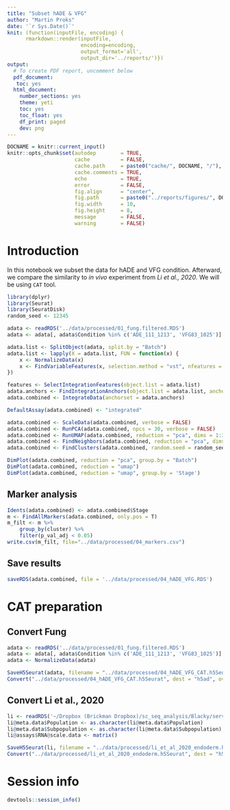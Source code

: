 ```yaml
---
title: "Subset hADE & VFG"
author: "Martin Proks"
date: '`r Sys.Date()`'
knit: (function(inputFile, encoding) { 
      rmarkdown::render(inputFile,
                        encoding=encoding,
                        output_format='all',
                        output_dir='../reports/')})
output:
  # To create PDF report, uncomment below
  pdf_document:
   toc: yes
  html_document:
    number_sections: yes
    theme: yeti
    toc: yes
    toc_float: yes
    df_print: paged
    dev: png
---
```


```r
DOCNAME = knitr::current_input()
knitr::opts_chunk$set(autodep        = TRUE,
                      cache          = FALSE,
                      cache.path     = paste0("cache/", DOCNAME, "/"),
                      cache.comments = TRUE,
                      echo           = TRUE,
                      error          = FALSE,
                      fig.align      = "center",
                      fig.path       = paste0("../reports/figures/", DOCNAME, "/"),
                      fig.width      = 10,
                      fig.height     = 8,
                      message        = FALSE,
                      warning        = FALSE)
```

# Introduction

In this notebook we subset the data for hADE and VFG condition. Afterward, we
compare the similarity to _in vivo_ experiment from _Li et al., 2020_. We will
be using `CAT` tool.

```r
library(dplyr)
library(Seurat)
library(SeuratDisk)
random_seed <- 12345

adata <- readRDS('../data/processed/01_fung.filtered.RDS')
adata <- adata[, adata$Condition %in% c('ADE_111_1213', 'VFG83_1025')]
```

```r
adata.list <- SplitObject(adata, split.by = "Batch")
adata.list <- lapply(X = adata.list, FUN = function(x) {
    x <- NormalizeData(x)
    x <- FindVariableFeatures(x, selection.method = "vst", nfeatures = 2000)
})

features <- SelectIntegrationFeatures(object.list = adata.list)
adata.anchors <- FindIntegrationAnchors(object.list = adata.list, anchor.features = features)
adata.combined <- IntegrateData(anchorset = adata.anchors)
```

```r
DefaultAssay(adata.combined) <- "integrated"

adata.combined <- ScaleData(adata.combined, verbose = FALSE)
adata.combined <- RunPCA(adata.combined, npcs = 30, verbose = FALSE)
adata.combined <- RunUMAP(adata.combined, reduction = "pca", dims = 1:30, seed.use = random_seed)
adata.combined <- FindNeighbors(adata.combined, reduction = "pca", dims = 1:30)
adata.combined <- FindClusters(adata.combined, random.seed = random_seed)
```

```r
DimPlot(adata.combined, reduction = "pca", group.by = "Batch")
DimPlot(adata.combined, reduction = "umap")
DimPlot(adata.combined, reduction = "umap", group.by = 'Stage')
```

## Marker analysis

```r
Idents(adata.combined) <- adata.combined$Stage
m <- FindAllMarkers(adata.combined, only.pos = T)
m_filt <- m %>%
    group_by(cluster) %>%
    filter(p_val_adj < 0.05)
write.csv(m_filt, file="../data/processed/04_markers.csv")
```

## Save results

```r
saveRDS(adata.combined, file = '../data/processed/04_hADE_VFG.RDS')
```

# CAT preparation

## Convert Fung

```r
adata <- readRDS('../data/processed/01_fung.filtered.RDS')
adata <- adata[, adata$Condition %in% c('ADE_111_1213', 'VFG83_1025')]
adata <- NormalizeData(adata)

SaveH5Seurat(adata, filename = "../data/processed/04_hADE_VFG_CAT.h5Seurat", overwrite=T)
Convert("../data/processed/04_hADE_VFG_CAT.h5Seurat", dest = "h5ad", overwrite=T)
```

## Convert Li et al., 2020

```r
li <- readRDS('~/Dropbox (Brickman Dropbox)/sc_seq_analysis/Blacky/services/scRNAviz/data/li_et_al_2020_endoderm.rds')
li@meta.data$Population <- as.character(li@meta.data$Population)
li@meta.data$Subpopulation <- as.character(li@meta.data$Subpopulation)
li@assays$RNA@scale.data <- matrix()

SaveH5Seurat(li, filename = "../data/processed/li_et_al_2020_endoderm.h5Seurat", overwrite=T)
Convert("../data/processed/li_et_al_2020_endoderm.h5Seurat", dest = "h5ad", overwrite=T)
```

# Session info

```r
devtools::session_info()
```
